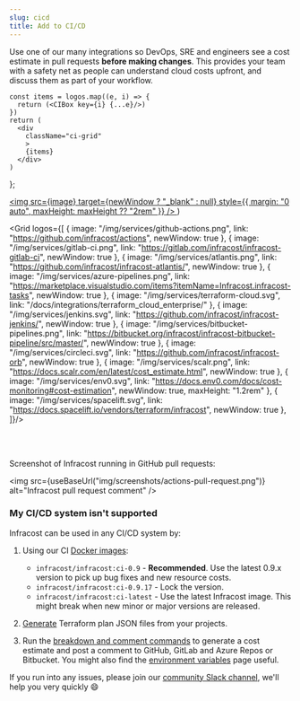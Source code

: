 ```yaml
---
slug: cicd
title: Add to CI/CD
---
```



Use one of our many integrations so DevOps, SRE and engineers see a cost estimate in pull requests **before making changes**.
This provides your team with a safety net as people can understand cloud costs upfront, and discuss them as part of your workflow.

    const items = logos.map((e, i) => {
      return (<CIBox key={i} {...e}/>)
    })
    return (
      <div
        className="ci-grid"
        >
        {items}
      </div>
    )
};

  <a
    className="ci-box"
    href={link}
    >
    <img
      src={image}
      target={newWindow ? "_blank" : null}
      style={{
        margin: "0 auto",
        maxHeight: maxHeight ?? "2rem"
      }}
      />
  </a>
)

<Grid logos={[
    {
      image: "/img/services/github-actions.png",
      link: "https://github.com/infracost/actions",
      newWindow: true
    },
    {
      image: "/img/services/gitlab-ci.png",
      link: "https://gitlab.com/infracost/infracost-gitlab-ci",
      newWindow: true
    },
    {
      image: "/img/services/atlantis.png",
      link: "https://github.com/infracost/infracost-atlantis/",
      newWindow: true
    },
    {
      image: "/img/services/azure-pipelines.png",
      link: "https://marketplace.visualstudio.com/items?itemName=Infracost.infracost-tasks",
      newWindow: true
    },
    {
      image: "/img/services/terraform-cloud.svg",
      link: "/docs/integrations/terraform_cloud_enterprise/"
    },
    {
      image: "/img/services/jenkins.svg",
      link: "https://github.com/infracost/infracost-jenkins/",
      newWindow: true
    },
    {
      image: "/img/services/bitbucket-pipelines.png",
      link: "https://bitbucket.org/infracost/infracost-bitbucket-pipeline/src/master/",
      newWindow: true
    },
    {
      image: "/img/services/circleci.svg",
      link: "https://github.com/infracost/infracost-orb",
      newWindow: true
    },
    {
      image: "/img/services/scalr.png",
      link: "https://docs.scalr.com/en/latest/cost_estimate.html",
      newWindow: true
    },
    {
      image: "/img/services/env0.svg",
      link: "https://docs.env0.com/docs/cost-monitoring#cost-estimation",
      newWindow: true,
      maxHeight: "1.2rem"
    },
    {
      image: "/img/services/spacelift.svg",
      link: "https://docs.spacelift.io/vendors/terraform/infracost",
      newWindow: true
    },
]}/>

<br/><br/>

Screenshot of Infracost running in GitHub pull requests:

<img src={useBaseUrl("img/screenshots/actions-pull-request.png")} alt="Infracost pull request comment" />

### My CI/CD system isn't supported

Infracost can be used in any CI/CD system by:

1. Using our CI [Docker images](https://hub.docker.com/r/infracost/infracost/tags):
    - `infracost/infracost:ci-0.9` - **Recommended**. Use the latest 0.9.x version to pick up bug fixes and new resource costs.
    - `infracost/infracost:ci-0.9.17` - Lock the version.
    - `infracost/infracost:ci-latest` - Use the latest Infracost image. This might break when new minor or major versions are released.

2. [Generate](/docs/troubleshooting/#2-generating-plan-json-files) Terraform plan JSON files from your projects.

3. Run the [breakdown and comment commands](/docs/features/cli_commands/#comment-on-pull-requests) to generate a cost estimate and post a comment to GitHub, GitLab and Azure Repos or Bitbucket. You might also find the [environment variables](/docs/integrations/environment_variables) page useful.

If you run into any issues, please join our [community Slack channel](https://www.infracost.io/community-chat), we'll help you very quickly 😄
